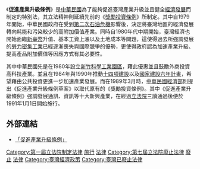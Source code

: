 {{onesource|time=2014-02-04T11:32:23+00:00}}
{{legal}}
{{中華民國法律信息框
|名稱 = 促進產業升級條例
|英文名稱 = 
|略稱 = 促產條例
|施行日期 = 1990年12月31日
|修正次數 = 11
|最新修正日期 = 
|廢止日期 = 2010年5月12日
|類別 = 法律
|法規資料庫代碼 = J0040016
|提案日期 = 1990年
|提案名稱 = 
|提案關係文書 = http://lis.ly.gov.tw/lgcgi/lgmeetimage?cfcec7cacfcccfcfc5cbc8cad2cbc6c9
|提案關係文書編號 = 院總1539
|提案方 = [[中華民國經濟部|經濟部]]
|審議委員會 = [[立法院經濟委員會|經濟]]、[[立法院財政委員會|財政]]、[[立法院內政委員會|內政]]、[[立法院交通委員會|交通]]委員會
|委員會通過日期 = 1990年5月23日
|二讀通過日期 = 1990年12月27日
|三讀通過日期 = 1990年12月28日
|公佈日期 = 1990年12月29日
|公佈總統 = [[李登輝|李登輝]]
|廢止提案日期 = 2009年7月23日
|廢止提案方 = 經濟部
|廢止公佈日期 = 2010年5月12日
|廢止公佈總統 = [[馬英九|馬英九]]
|廢止者 = 
|相關法規 = 
|相關訴訟案 = 
|備註 = 
}}
《'''促進產業升級條例'''》是[[中華民國|中華民國]]為了能夠促進臺灣產業升級並且健全[[台灣經濟|經濟發展]]而制定的特別法，其立法精神則延續先前的《[[獎勵投資條例|獎勵投資條例]]》所制定。其中自1979年開始，中華民國政府在受到[[第二次石油危機|第二次石油危機]]影響後，決定將臺灣地區的經濟發展轉向耗能和污染較少的高附加價值產業。同時自1980年代中期開始，臺灣經濟也開始面臨[[新臺幣|新臺幣]]升值、基本工資上漲以及土地成本等問題，這使得過去所強調發展的[[勞力密集工業|勞力密集工業]]已經逐漸喪失與國際競爭的優勢，更使得政府認為加速產業升級、提高產品附加價值等因應方式有其必要性。

其中中華民國先是在1980年設立[[新竹科學工業園區|新竹科學工業園區]]，藉此優惠並且鼓勵外商投資高科技產業。並且在1984年與1990年推動[[十四項建設|十四項建設]]以及[[國家建設六年計畫|國家建設六年計畫]]，希望藉由公共投資更進一步加速產業發展。而在1989年3月時，[[中華民國經濟部|中華民國經濟部]]則提出《促進產業升級條例草案》以取代原有的《獎勵投資條例》。其中《促進產業升級條例》強調發展通訊、資訊等十大新興產業，在經過[[立法院|立法院]]三讀通過後便於1991年1月1日開始施行。

== 外部連結 ==
*[http://nrch.culture.tw/twpedia.aspx?id=3937 「促進產業升級條例」]{{Wayback|url=http://nrch.culture.tw/twpedia.aspx?id=3937 |date=20160307022311 }} {{zh-tw}} 
{{Wikisource}}

[[Category:第一屆立法院制定法律|Category:第一屆立法院制定法律]]
[[Category:1990年臺灣法律|施行]]
[[Category:1990年台灣建立|法律]]
[[Category:第七屆立法院廢止法律|Category:第七屆立法院廢止法律]]
[[Category:2010年臺灣法律|廢止]]
[[Category:2010年台灣廢除|法律]]
[[Category:臺灣經濟政策|Category:臺灣經濟政策]]
[[Category:臺灣已廢止法律|Category:臺灣已廢止法律]]